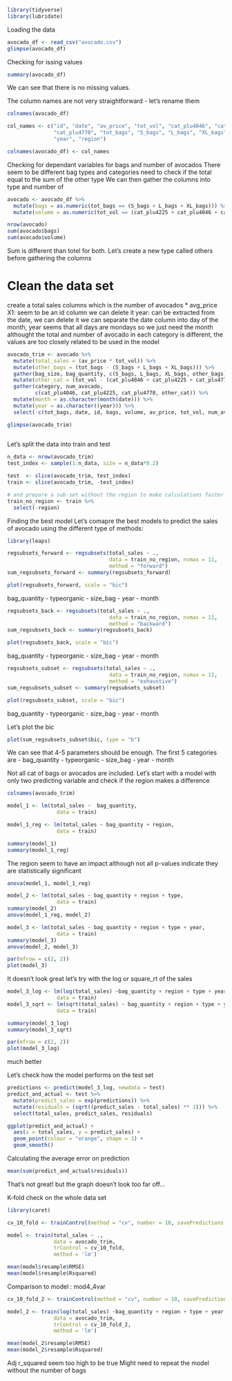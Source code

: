 ```r
library(tidyverse)
library(lubridate)
```

Loading the data
```r
avocado_df <- read_csv("avocado.csv")
glimpse(avocado_df)
```

Checking for issing values

```r
summary(avocado_df)
```
We can see that there is no missing values. 


The column names are not very straightforward - let's rename them
```r
colnames(avocado_df)
```

```r
col_names <- c("id", "date", "av_price", "tot_vol", "cat_plu4046", "cat_plu4225",
               "cat_plu4770", "tot_bags", "S_bags", "L_bags", "XL_bags", "type", 
               "year", "region")
```

```r
colnames(avocado_df) <- col_names
```



Checking for dependant variables for bags and number of avocados
There seem to be different bag types and categories
need to check if the total equal to the sum of the other type
We can then gather the columns into type and number of
```r
avocado <- avocado_df %>%
  mutate(bags = as.numeric(tot_bags == (S_bags + L_bags + XL_bags))) %>%
  mutate(volume = as.numeric(tot_vol == (cat_plu4225 + cat_plu4046 + cat_plu4770)))
```


```r
nrow(avocado)
sum(avocado$bags)
sum(avocado$volume)
```
Sum is different than totel for both. Let's create a new type called others
before gathering the columns

# Clean the data set
create a total sales columns which is the number of avocados * avg_price
X1: seem to be an id column we can delete it
year: can be extracted from the date, we can delete it
we can separate the date column into day of the month, year
seems that all days are mondays so we just need the month
althought the total and number of avocado in each category is different, the values are too closely related to be used in the model

```r
avocado_trim <- avocado %>%
  mutate(total_sales = (av_price * tot_vol)) %>%
  mutate(other_bags = (tot_bags - (S_bags + L_bags + XL_bags))) %>%
  gather(bag_size, bag_quantity, c(S_bags, L_bags, XL_bags, other_bags)) %>%
  mutate(other_cat = (tot_vol - (cat_plu4046 + cat_plu4225 + cat_plu4770))) %>%
  gather(category, num_avocado, 
         c(cat_plu4046, cat_plu4225, cat_plu4770, other_cat)) %>%
  mutate(month = as.character(month(date))) %>%
  mutate(year = as.character((year))) %>%
  select(-c(tot_bags, date, id, bags, volume, av_price, tot_vol, num_avocado))

glimpse(avocado_trim)
  
```


Let's split the data into train and test
```r
n_data <- nrow(avocado_trim)
test_index <- sample(1:n_data, size = n_data*0.2)

test  <- slice(avocado_trim, test_index)
train <- slice(avocado_trim, -test_index)

# and prepare a sub-set without the region to make calculations faster
train_no_region <- train %>%
  select(-region)
```

Finding the best model
Let's comapre the best models to predict the sales of avocado using the different type of methods: 
```r
library(leaps)
```

```r
regsubsets_forward <- regsubsets(total_sales ~ ., 
                                 data = train_no_region, nvmax = 11, 
                                 method = "forward")
sum_regsubsets_forward <- summary(regsubsets_forward)

plot(regsubsets_forward, scale = "bic")
```
bag_quantity - typeorganic - size_bag - year - month 

```r
regsubsets_back <- regsubsets(total_sales ~ ., 
                                 data = train_no_region, nvmax = 11, 
                                 method = "backward")
sum_regsubsets_back <- summary(regsubsets_back)

plot(regsubsets_back, scale = "bic")
```
bag_quantity - typeorganic - size_bag - year - month 

```r
regsubsets_subset <- regsubsets(total_sales ~ ., 
                                 data = train_no_region, nvmax = 11, 
                                 method = "exhaustive")
sum_regsubsets_subset <- summary(regsubsets_subset)

plot(regsubsets_subset, scale = "bic")
```

bag_quantity - typeorganic - size_bag - year - month 

Let's plot the bic
```r
plot(sum_regsubsets_subset$bic, type = "b")
```

We can see that 4-5 parameters should be enough.
The first 5 categories are 
  - bag_quantity 
  - typeorganic 
  - size_bag 
  - year 
  - month 
  
Not all cat of bags or avocados are included. Let's start with a model with only
two predicting variable and check if the region makes a difference
```r
colnames(avocado_trim)
```

```r
model_1 <- lm(total_sales ~  bag_quantity, 
                data = train)

model_1_reg <- lm(total_sales ~ bag_quantity + region, 
                data = train)

summary(model_1)
summary(model_1_reg)
```

The region seem to have an impact although not all p-values indicate they are statistically significant
```r
anova(model_1, model_1_reg)
```

```r
model_2 <- lm(total_sales ~ bag_quantity + region + type, 
                data = train)
summary(model_2)
anova(model_1_reg, model_2)
```

```r
model_3 <- lm(total_sales ~ bag_quantity + region + type + year, 
                data = train)
summary(model_3)
anova(model_2, model_3)
```

```r
par(mfrow = c(2, 2))
plot(model_3)
```

It doesn't look great let's try with the log or square_rt of the sales
```r
model_3_log <- lm(log(total_sales) ~bag_quantity + region + type + year, 
                data = train)
model_3_sqrt <- lm(sqrt(total_sales) ~ bag_quantity + region + type + year, 
                data = train)

summary(model_3_log)
summary(model_3_sqrt)

```



```r
par(mfrow = c(2, 2))
plot(model_3_log)
```

much better


Let's check how the model performs on the test set
```r
predictions <- predict(model_3_log, newdata = test)
predict_and_actual <- test %>%
  mutate(predict_sales = exp(predictions)) %>%
  mutate(residuals = (sqrt((predict_sales - total_sales) ** 2))) %>%
  select(total_sales, predict_sales, residuals) 

ggplot(predict_and_actual) +
  aes(x = total_sales, y = predict_sales) +
  geom_point(colour = "orange", shape = 3) +
  geom_smooth()

```

Calculating the average error on prediction
```r
mean(sum(predict_and_actual$residuals))
```


That's not great! but the graph doesn't look too far off...

K-fold check on the whole data set
```r
library(caret)

cv_10_fold <- trainControl(method = "cv", number = 10, savePredictions = TRUE)

model <- train(total_sales ~ .,
               data = avocado_trim,
               trControl = cv_10_fold,
               method = 'lm')
```


```r
mean(model$resample$RMSE)
mean(model$resample$Rsquared)
```


Comparison to model : mod4_4var
```r
cv_10_fold_2 <- trainControl(method = "cv", number = 10, savePredictions = TRUE)

model_2 <- train(log(total_sales) ~bag_quantity + region + type + year,
               data = avocado_trim,
               trControl = cv_10_fold_2,
               method = 'lm')
```

```r
mean(model_2$resample$RMSE)
mean(model_2$resample$Rsquared)
```

Adj r_squared seem too high to be true 
Might need to repeat the model without the number of bags










